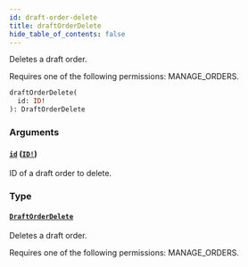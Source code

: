 ```yaml
---
id: draft-order-delete
title: draftOrderDelete
hide_table_of_contents: false
---
```


Deletes a draft order.

Requires one of the following permissions: MANAGE_ORDERS.

```graphql
draftOrderDelete(
  id: ID!
): DraftOrderDelete
```

### Arguments

#### [`id`](#) ([`ID!`](../../../developer/api-reference/scalars/id))

ID of a draft order to delete.

### Type

#### [`DraftOrderDelete`](../../../developer/api-reference/objects/draft-order-delete)

Deletes a draft order.

Requires one of the following permissions: MANAGE_ORDERS.
